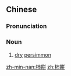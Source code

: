 {{also|柿饼}}
==Chinese==
{{zh-forms|s=柿饼}}

===Pronunciation===
{{zh-pron
|m=shìbǐng
|c=ci5 beng2
|cat=n
}}

===Noun===
{{zh-noun}}

# [[dry]] [[persimmon]]

{{zh-cat|Foods}}

[[zh-min-nan:柿餅]]
[[zh:柿餅]]